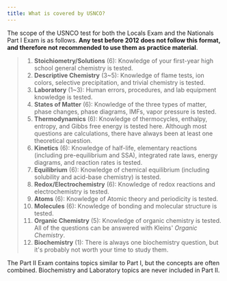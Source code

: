 ```yaml
---
title: What is covered by USNCO?
---
```


The scope of the USNCO test for both the Locals Exam and the Nationals Part I Exam is as follows. **Any test before 2012 does not follow this format, and therefore not recommended to use them as practice material**.

> 1. **Stoichiometry/Solutions** (6): Knowledge of your first-year high school general chemistry is tested.
> 2. **Descriptive Chemistry** (3~5): Knowledge of flame tests, ion colors, selective precipitation, and trivial chemistry is tested.
> 3. **Laboratory** (1~3): Human errors, procedures, and lab equipment knowledge is tested.
> 4. **States of Matter** (6): Knowledge of the three types of matter, phase changes, phase diagrams, IMFs, vapor pressure is tested.
> 5. **Thermodynamics** (6): Knowledge of thermocycles, enthalpy, entropy, and Gibbs free energy is tested here. Although most questions are calculations, there have always been at least one theoretical question.
> 6. **Kinetics** (6): Knowledge of half-life, elementary reactions (including pre-equilibrium and SSA), integrated rate laws, energy diagrams, and reaction rates is tested.
> 7. **Equilibrium** (6): Knowledge of chemical equilibrium (including solubility and acid-base chemistry) is tested.
> 8. **Redox/Electrochemistry** (6): Knowledge of redox reactions and electrochemistry is tested.
> 9. **Atoms** (6): Knowledge of Atomic theory and periodicity is tested.
> 10. **Molecules** (6): Knowledge of bonding and molecular structure is tested.
> 11. **Organic Chemistry** (5): Knowledge of organic chemistry is tested. All of the questions can be answered with Kleins' _Organic Chemistry_.
> 12. **Biochemistry** (1): There is always one biochemistry question, but it's probably not worth your time to study them.

The Part II Exam contains topics similar to Part I, but the concepts are often combined. Biochemistry and Laboratory topics are never included in Part II.
